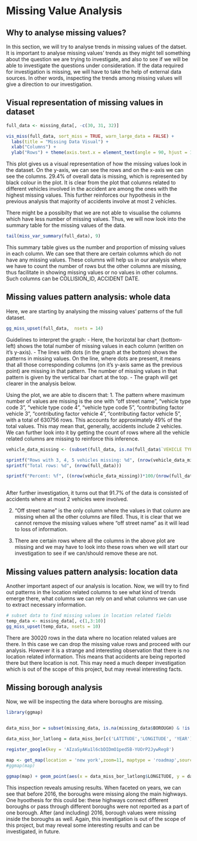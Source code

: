 # Missing Value Analysis

## Why to analyse missing values?
In this section, we will try to analyse trends in missing values of the datset. It is important to analyse missing values' trends as they might tell something about the question we are trying to investigate, and also to see if we will be able to investigate the questions under consideration. If the data required for investigation is missing, we will have to take the help of external data sources. In other words, inspecting the trends among missing values will give a direction to our investigation. 

## Visual representation of missing values in dataset

```r
full_data <- missing_data[, -c(30, 31, 32)]

vis_miss(full_data, sort_miss = TRUE, warn_large_data = FALSE) + 
  labs(title = "Missing Data Visual") +
  xlab("Columns") +
  ylab("Rows") + theme(axis.text.x = element_text(angle = 90, hjust = 1))
```

This plot gives us a visual representation of how the missing values look in the dataset. On the y-axis, we can see the rows and on the x-axis we can see the columns. 29.4% of overall data is missing, which is represented by black colour in the plot. It is clear from the plot that columns related to different vehicles involved in the accident are among the ones with the highest missing values. This further reinforces our hypothesis in the previous analysis that majority of accidents involve at most 2 vehicles.

There might be a possibilty that we are not able to visualise the columns which have less number of missing values. Thus, we will now look into the summary table for the missing values of the data.

```r
tail(miss_var_summary(full_data), 9)
```
This summary table gives us the number and proportion of missing values in each column. We can  see that there are certain columns which do not have any missing values. These columns will help us in our analysis where we have to count the number of rows but the other columns are missing, thus facilitate in showing missing values or no values in other columns. 
Such columns can be COLLISION_ID, ACCIDENT DATE.

## Missing values pattern analysis: whole data

Here, we are starting by analysing the missing values' patterns of the full dataset.
```r
gg_miss_upset(full_data,  nsets = 14)
```
  
Guidelines to interpret the graph:
- Here, the horizotal bar chart (bottom-left) shows the total number of missing values in each column (written on it's y-axis). 
- The lines with dots (in the graph at the bottom) shows the patterns in missing values. On the line, where dots are present, it means that all those corresponding columns (on it's y-axis same as the previous point) are missing in that pattern. The number of missing values in that pattern is given by the vertical bar chart at the top.
- The graph will get clearer in the analysis below.

Using the plot, we are able to discern that:
1. The pattern where maximum number of values are missing is the one with "off street name", "vehicle type code 3", "vehicle type code 4", "vehicle type code 5", "contributing factor vehicle 3", "contributing factor vehicle 4", "contributing factor vehicle 5", with a total of 630756 rows. This accounts for approximately 49% of the total values. This may mean that, generally, accidents include 2 vehicles. We can further look into it by getting the count of rows where all the vehicle related columns are missing to reinforce this inference.


```r
vehicle_data_missing <- (subset(full_data, is.na(full_data$`VEHICLE TYPE CODE 3`) & is.na(full_data$`VEHICLE TYPE CODE 4`) & is.na(full_data$`VEHICLE TYPE CODE 5`) & is.na(full_data$`CONTRIBUTING FACTOR VEHICLE 3`) & is.na(full_data$`CONTRIBUTING FACTOR VEHICLE 4`) & is.na(full_data$`CONTRIBUTING FACTOR VEHICLE 5`)))

sprintf("Rows with 3, 4, 5 vehicles missing: %d", (nrow(vehicle_data_missing)))
sprintf("Total rows: %d", (nrow(full_data)))

sprintf("Percent: %f", ((nrow(vehicle_data_missing))*100/(nrow(full_data))))
 
```
After further investigation, it turns out that 91.7% of the data is consisted of accidents where at most 2 vehicles were involved. 

2. "Off street name" is the only column where the values in that column are missing when all the other columns are filled. Thus, it is clear that we cannot remove the missing values where "off street name" as it will lead to loss of information.

3. There are certain rows where all the columns in the above plot are missing and we may have to look into these rows when we will start our investigation to see if we can/should remove these are not.

## Missing values pattern analysis: location data

Another important aspect of our analysis is location. Now, we will try to find out patterns in the location related columns to see what kind of trends emerge there, what columns we can rely on and what columns we can use to extract necessary information.

```r
# subset data to find missing values in location related fields
temp_data <- missing_data[, c(1,3:10)]
gg_miss_upset(temp_data, nsets = 10)
```

There are 30020 rows in the data where no location related values are there. In this case we can drop the missing value rows and proceed with our analysis. However it is a strange and interesting observation that there is no location related information. This means that accidents are being reported there but there location is not. This may need a much deeper investigation which is out of the scope of this project, but may reveal interesting facts.


## Missing borough analysis

Now, we will be inspecting the data where boroughs are missing. 
```r
library(ggmap)


data_miss_bor = subset(missing_data, is.na(missing_data$BOROUGH) & !is.na(missing_data$LATITUDE) & !is.na(missing_data$LONGITUDE) )

data_miss_bor_latlong = data_miss_bor[c('LATITUDE','LONGITUDE', 'YEAR')]

register_google(key = 'AIzaSyAKu1l6cbDIDmO1ped5B-YUOrP2JywReg8')

map <- get_map(location = 'new york',zoom=11, maptype = 'roadmap',source = 'google',color = 'color')
#ggmap(map)

ggmap(map) + geom_point(aes(x = data_miss_bor_latlong$LONGITUDE, y = data_miss_bor_latlong$LATITUDE), size = 0.1, alpha = 0.1, data = data_miss_bor_latlong)  + facet_wrap(~YEAR)

```

This inspection reveals amusing results. When faceted on years, we can see that before 2016, the boroughs were missing along the main highways. One hyoothesis for this could be: these highways connect different boroughs or pass through different boroughs were not reported as a part of one borough. After (and including) 2016, borough values were missing inside the boroughs as well. Again, this investigation is out of the scope of this project, but may reveal some interesting results and can be investigated, in future.

